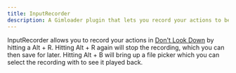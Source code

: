 ```yaml
---
title: InputRecorder
description: A Gimloader plugin that lets you record your actions to be played back later
---
```



<DesyncWarning />

InputRecorder allows you to record your actions in [Don't Look Down](https://gimkit.wiki/wiki/Don%27t_Look_Down) by hitting a Alt + R. Hitting Alt + R again will stop the recording, which you can then save for later. Hitting Alt + B will bring up a file picker which you can select the recording with to see it played back.

<ButtonInstall client:only="svelte" name="InputRecorder" url="https://raw.githubusercontent.com/Gimloader/client-plugins/main/plugins/InputRecorder/build/InputRecorder.js" />
